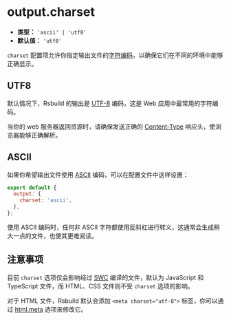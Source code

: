 # output.charset

- **类型：** `'ascii' | 'utf8'`
- **默认值：** `'utf8'`

`charset` 配置项允许你指定输出文件的[字符编码](https://developer.mozilla.org/en-US/docs/Glossary/Character_encoding)，以确保它们在不同的环境中能够正确显示。

## UTF8

默认情况下，Rsbuild 的输出是 [UTF-8](https://developer.mozilla.org/en-US/docs/Glossary/UTF-8) 编码，这是 Web 应用中最常用的字符编码。

当你的 web 服务器返回资源时，请确保发送正确的 [Content-Type](https://developer.mozilla.org/en-US/docs/Web/HTTP/Headers/Content-Type) 响应头，使浏览器能够正确解析。

## ASCII

如果你希望输出文件使用 [ASCII](https://developer.mozilla.org/en-US/docs/Glossary/ASCII) 编码，可以在配置文件中这样设置：

```js
export default {
  output: {
    charset: 'ascii',
  },
};
```

使用 ASCII 编码时，任何非 ASCII 字符都使用反斜杠进行转义，这通常会生成稍大一点的文件，也使其更难阅读。

## 注意事项

目前 `charset` 选项仅会影响经过 [SWC](/guide/configuration/swc) 编译的文件，默认为 JavaScript 和 TypeScript 文件，而 HTML、CSS 文件则不受 `charset` 选项的影响。

对于 HTML 文件，Rsbuild 默认会添加 `<meta charset="utf-8">` 标签，你可以通过 [html.meta](/config/html/meta) 选项来修改它。
